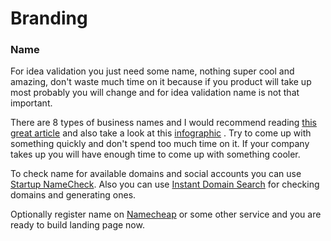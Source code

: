 # Branding
### Name

For idea validation you just need some name, nothing super cool and amazing, don't waste much time on it because if you product will take up most probably you will change and for idea validation name is not that important.

There are 8 types of business names and I would recommend reading [this great article](https://www.abetterlemonadestand.com/how-to-come-up-with-a-business-name/) and also take a look at this [infographic](https://www.incfile.com/blog/post/22-creative-business-name-ideas/) . Try to come up with something quickly and don't spend too much time on it. If your company takes up you will have enough time to come up with something cooler.

To check name for available domains and social accounts you can use [Startup NameCheck](https://startupnamecheck.com/). Also you can use [](https://www.namemesh.com/domain-name-search/)[Instant Domain Search](https://instantdomainsearch.com/domain/generator/) for checking domains and generating ones.

Optionally register name on [Namecheap](https://www.namecheap.com/) or some other service and you are ready to build landing page now.
